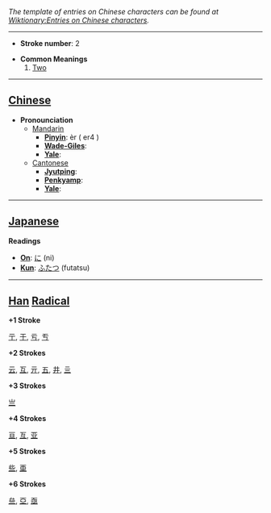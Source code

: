 ''The template of entries on Chinese characters can be found at [[Wiktionary:Entries on Chinese characters]].''

----

* '''Stroke number''': 2

* '''Common Meanings'''
*# [[Two]]

----

== [[Chinese]] ==

*'''Pronounciation '''
**[[Mandarin]]
***'''[[Pinyin]]''': èr ( er4 )
***'''[[Wade-Giles]]''': 
***'''[[Yale]]''': 
**[[Cantonese]]
***'''[[Jyutping]]''': 
***'''[[Penkyamp]]''': 
***'''[[Yale]]''': 

----

== [[Japanese]] ==

'''Readings'''
*'''[[On]]''': [[に]] (ni)
*'''[[Kun]]''': [[ふたつ]] (futatsu)

----

== [[Han]] [[Radical]] ==

'''+1 Stroke'''

[[亍]], [[于]], [[亏]], [[亐]]

'''+2 Strokes'''

[[云]], [[互]], [[亓]], [[五]], [[井]], [[亖]]

'''+3 Strokes'''

[[亗]]

'''+4 Strokes'''

[[亘]], [[亙]], [[亚]]

'''+5 Strokes'''

[[些]], [[亜]]

'''+6 Strokes'''

[[亝]], [[亞]], [[亟]]